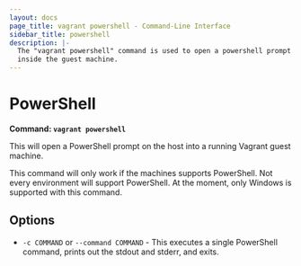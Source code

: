 ```yaml
---
layout: docs
page_title: vagrant powershell - Command-Line Interface
sidebar_title: powershell
description: |-
  The "vagrant powershell" command is used to open a powershell prompt running
  inside the guest machine.
---
```


# PowerShell

**Command: `vagrant powershell`**

This will open a PowerShell prompt on the host into a running Vagrant guest machine.

This command will only work if the machines supports PowerShell. Not every
environment will support PowerShell. At the moment, only Windows is supported
with this command.

## Options

- `-c COMMAND` or `--command COMMAND` - This executes a single PowerShell command,
  prints out the stdout and stderr, and exits.
